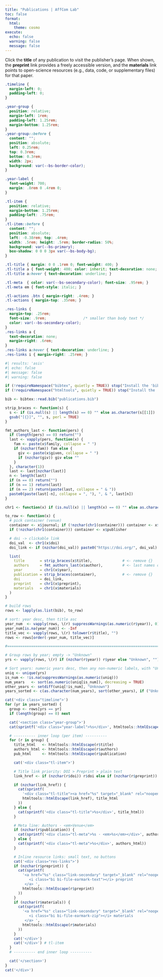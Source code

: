 ---
title: "Publications | AffCom Lab"
toc: false
format:
  html:
    theme: cosmo
execute:
  echo: false
  warning: false
  message: false
---

Click the **title** of any publication to visit the publisher’s page. When shown, the **preprint** link provides a freely accessible version, and the **materials** link points to open-science resources (e.g., data, code, or supplementary files) for that paper.

```{css}
.timeline {
  margin-left: 0;
  padding-left: 0;
}

.year-group {
  position: relative;
  margin-left: 1rem;
  padding-left: 1.25rem;
  margin-bottom: 1.25rem; 
}
.year-group::before {
  content: "";
  position: absolute;
  left: 0.25rem;
  top: 0.3rem;
  bottom: 0.3rem;
  width: 2px;
  background: var(--bs-border-color);
}

.year-label {
  font-weight: 700;
  margin: .8rem 0 .4rem 0;
}

.tl-item {
  position: relative;
  margin-bottom: 1.25rem;   
  padding-left: .75rem;
}
.tl-item::before {
  content: "";
  position: absolute;
  left: -0.38rem; top: .4rem;
  width: .5rem; height: .5rem; border-radius: 50%;
  background: var(--bs-primary);
  box-shadow: 0 0 0 3px var(--bs-body-bg);
}

.tl-title { margin: 0 0 .1rem 0; font-weight: 400; }
.tl-title a { font-weight: 400; color: inherit; text-decoration: none; }
.tl-title a:hover { text-decoration: underline; }

.tl-meta  { color: var(--bs-secondary-color); font-size: .95rem; }
.tl-meta em { font-style: italic; } 

.tl-actions .btn { margin-right: .4rem; }
.tl-actions { margin-top: .35rem; }

.res-links {
  margin-top: .25rem;
  font-size: .9rem;                 /* smaller than body text */
  color: var(--bs-secondary-color);
}
.res-links a {
  text-decoration: none;
  margin-right: .6rem;
}
.res-links a:hover { text-decoration: underline; }
.res-links i { margin-right: .25rem; }

```

```{r}
#| results: 'asis'
#| echo: false
#| message: false
#| warning: false

if (!requireNamespace("bibtex", quietly = TRUE)) stop("Install the 'bibtex' package.")
if (!requireNamespace("htmltools", quietly = TRUE)) stop("Install the 'htmltools' package.")

bib <- bibtex::read.bib("publications.bib")

strip_braces <- function(s) {
  s <- if (is.null(s) || length(s) == 0) "" else as.character(s[[1]])
  gsub("[{}]", "", s, perl = TRUE)
}

fmt_authors_last <- function(pers) {
  if (length(pers) == 0) return("")
  last <- vapply(pers, function(x) {
    fam <- paste(x$family, collapse = " ")
    if (nzchar(fam)) fam else {
      giv <- paste(x$given, collapse = " ")
      if (nzchar(giv)) giv else ""
    }
  }, character(1))
  last <- last[nzchar(last)]
  n <- length(last)
  if (n == 0) return("")
  if (n == 1) return(last)
  if (n == 2) return(paste(last, collapse = " & "))
  paste0(paste(last[-n], collapse = ", "), ", & ", last[n])
}

chr1 <- function(x) if (is.null(x) || length(x) == 0) "" else as.character(x[[1]])

to_row <- function(x) {
  # pick container (venue)
  container <- x$journal; if (!nzchar(chr1(container))) container <- x$booktitle
  if (!nzchar(chr1(container))) container <- x$publisher

  # doi -> clickable link
  doi_val  <- chr1(x$doi)
  doi_link <- if (nzchar(doi_val)) paste0("https://doi.org/", doi_val) else ""

  list(
    title       = strip_braces(x$title),              # <- remove {}
    authors     = fmt_authors_last(x$author),         # <- last names only
    year        = chr1(x$year),
    publication = strip_braces(container),            # <- remove {}
    doi         = doi_link,
    preprint    = chr1(x$preprint),
    materials   = chr1(x$materials)
  )
}

# build rows
rows <- lapply(as.list(bib), to_row)

# sort: year desc, then title asc
year_num  <- vapply(rows, \(r) suppressWarnings(as.numeric(r$year)), 0)
year_num[is.na(year_num)] <- -Inf
title_vec <- vapply(rows, \(r) tolower(r$title), "")
rows <- rows[order(-year_num, title_vec)]

#===============================================================================

# Group rows by year; empty -> "Unknown"
yrs <- vapply(rows, \(r) if (nzchar(r$year)) r$year else "Unknown", "")

# Sort years: numeric years desc, then any non-numeric labels, with "Unknown" last
uniq <- unique(yrs)
is_num <- !is.na(suppressWarnings(as.numeric(uniq)))
num_years   <- sort(as.numeric(uniq[is_num]), decreasing = TRUE)
other_years <- setdiff(uniq[!is_num], "Unknown")
years_sorted <- c(as.character(num_years), sort(other_years), if ("Unknown" %in% uniq) "Unknown")

cat('<div class="timeline">')
for (yr in years_sorted) {
  group <- rows[yrs == yr]
  if (length(group) == 0) next

  cat('<section class="year-group">')
  cat(sprintf('<div class="year-label">%s</div>', htmltools::htmlEscape(yr)))

  # ---------- inner loop (per item) ----------
  for (r in group) {
    title_html   <- htmltools::htmlEscape(r$title)
    authors_html <- htmltools::htmlEscape(r$authors)
    pub_html     <- htmltools::htmlEscape(r$publication)

    cat('<div class="tl-item">')

    # Title link priority: DOI > Preprint > plain text
    link_href <- if (nzchar(r$doi)) r$doi else if (nzchar(r$preprint)) r$preprint else ""

    if (nzchar(link_href)) {
      cat(sprintf(
        '<div class="tl-title"><a href="%s" target="_blank" rel="noopener">%s</a></div>',
        htmltools::htmlEscape(link_href), title_html
      ))
    } else {
      cat(sprintf('<div class="tl-title">%s</div>', title_html))
    }

    # Meta line: Authors · <em>Venue</em>
    if (nzchar(r$publication)) {
      cat(sprintf('<div class="tl-meta">%s · <em>%s</em></div>', authors_html, pub_html))
    } else {
      cat(sprintf('<div class="tl-meta">%s</div>', authors_html))
    }

    # Inline resource links: small text, no buttons
    cat('<div class="res-links">')
    if (nzchar(r$preprint)) {
      cat(sprintf(
        '<a href="%s" class="link-secondary" target="_blank" rel="noopener" title="Preprint">
           <i class="bi bi-file-earmark-text"></i> preprint
         </a> ',
        htmltools::htmlEscape(r$preprint)
      ))
    }
    if (nzchar(r$materials)) {
      cat(sprintf(
        '<a href="%s" class="link-secondary" target="_blank" rel="noopener" title="Materials">
           <i class="bi bi-file-earmark-zip"></i> materials
         </a> ',
        htmltools::htmlEscape(r$materials)
      ))
    }
    cat('</div>')
    cat('</div>') # tl-item
  }
  # ---------- end inner loop ----------

  cat('</section>')
}
cat('</div>')
```

